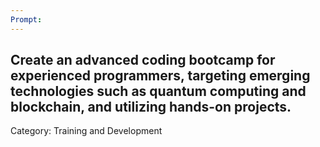 ```yaml
---
Prompt:
---
```

Create an advanced coding bootcamp for experienced programmers, targeting emerging technologies such as quantum computing and blockchain, and utilizing hands-on projects.
---
Category: Training and Development
